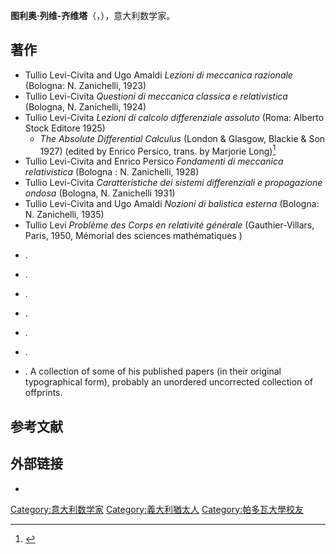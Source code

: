 {{Expand|time=2015-04-16}}
{{Infobox scientist
|name              = 图利奥·列维-齐维塔
|image             = Levi-civita.jpg
|image_size        =
|caption           = Tullio Levi-Civita
|birth_date        = {{Birth date|1873|3|29|df=yes}}
|birth_place       = {{flag|Kingdom of Italy}}[[帕多瓦|帕多瓦]]
|death_date        = {{Death date and age|1941|12|29|1873|3|29|df=yes}}
|death_place       = {{flag|Kingdom of Italy}}[[罗马|罗马]]
|field             = [[数学|数学]]
|work_institutions = [[罗马大学|罗马大学]]
|alma_mater        = [[帕多瓦大學|帕多瓦大學]]
|doctoral_advisor  = [[格雷戈里奥·里奇-库尔巴斯托罗|格雷戈里奥·里奇-库尔巴斯托罗]]
|doctoral_students = {{le|阿爾伯特·約瑟夫·麥康諾|Albert Joseph McConnell}}<br>{{le|奧克塔夫·奧尼采斯庫|Octav Onicescu}}<br>{{le|阿蒂里奧·帕拉蒂尼|Attilio Palatini}}<br>{{le|安東尼奧·西格諾里尼|Antonio Signorini}}<br>{{le|利貝拉·特維薩尼|Libera Trevisani Levi-Civita}}<br>喬瓦尼·蘭佩里洛<br>[[格奧爾基·弗倫斯努|格奧爾基·弗倫斯努]]
|known_for         = [[張量微積分|張量微積分]]<br>[[列維-奇維塔符號|列維-奇維塔符號]]<br>[[列维-奇维塔联络|列维-奇维塔联络]]<br>{{le|列维-奇维塔體|Levi-Civita field}}
|prizes            = 
}}
'''图利奥·列维-齐维塔'''（{{lang-it|'''Tullio Levi-Civita'''}}，{{bd|1873年|3月29日|1941年|12月29日}}），意大利数学家。

==著作==
* Tullio Levi-Civita and Ugo Amaldi ''Lezioni di meccanica razionale'' (Bologna: N. Zanichelli, 1923)
* Tullio Levi-Civita ''Questioni di meccanica classica e relativistica'' (Bologna, N. Zanichelli, 1924)
* Tullio Levi-Civita ''Lezioni di calcolo differenziale assoluto'' (Roma: Alberto Stock Editore 1925)
** ''The Absolute Differential Calculus'' (London & Glasgow, Blackie & Son 1927) (edited by Enrico Persico, trans. by Marjorie Long)<ref>{{cite journal|author=Rainich, G. Y.|authorlink=George Yuri Rainich|title=Levi-Civita on Tensor Calculus|journal=Bull. Amer. Math. Soc.|year=1928|volume=34|pages=775–777|url=http://www.ams.org/journals/bull/1928-34-06/S0002-9904-1928-04644-X/S0002-9904-1928-04644-X.pdf|doi=10.1090/s0002-9904-1928-04644-x|access-date=2019-01-02|archive-date=2019-04-26|archive-url=https://web.archive.org/web/20190426123119/http://www.ams.org/journals/bull/1928-34-06/S0002-9904-1928-04644-X/S0002-9904-1928-04644-X.pdf|dead-url=no}}</ref>
* Tullio Levi-Civita and Enrico Persico ''Fondamenti di meccanica relativistica'' (Bologna : N. Zanichelli, 1928)
* Tullio Levi-Civita ''Caratteristiche dei sistemi differenziali e propagazione ondosa'' (Bologna, N. Zanichelli 1931)
* Tullio Levi-Civita and Ugo Amaldi ''Nozioni di balistica esterna'' (Bologna: N. Zanichelli, 1935)
* Tullio Levi ''Problème des {{math|N}} Corps en relativité générale'' (Gauthier-Villars, Paris, 1950, Mémorial des sciences mathématiques {{ISSN|0025-9187}})
* {{Citation
|last = Levi-Civita
|first = Tullio
|author-link = 
|title = Opere Matematiche. Memorie e Note
|trans-title = Collected mathematical works. Memoirs and notes
|place = Roma
|volume = Volume primo (1893−1900)
|publisher = [[Zanichelli_Editore|Zanichelli Editore]]
|year = 1954
|pages = XXX, 564
|language = Fr, It
|url = http://mathematica.sns.it/media/volumi/433/LeviCivita_1_.pdf
|others = Pubblicate a cura dell'[[Accademia_Nazionale_dei_Lincei|Accademia Nazionale dei Lincei]]
|mr = 
|zbl = 
|isbn = 
|accessdate = 2019-01-02
|archive-date = 2016-03-04
|archive-url = https://web.archive.org/web/20160304185940/http://mathematica.sns.it/media/volumi/433/LeviCivita_1_.pdf
|dead-url = no
}}. 
* {{Citation
|last = Levi-Civita
|first = Tullio
|author-link = 
|title = Opere Matematiche. Memorie e Note
|trans-title = Collected mathematical works. Memoirs and notes
|place = Roma
|volume = Volume secondo (1901−1907)
|publisher = Zanichelli Editore
|year = 1956
|pages = VI, 636
|language = Fr, It
|url = http://mathematica.sns.it/media/volumi/433/LeviCivita_2.pdf
|others = Pubblicate a cura dell'[[Accademia_Nazionale_dei_Lincei|Accademia Nazionale dei Lincei]]
|mr = 
|zbl = 
|isbn = 
|accessdate = 2019-01-02
|archive-date = 2014-01-02
|archive-url = https://web.archive.org/web/20140102200629/http://mathematica.sns.it/media/volumi/433/LeviCivita_2.pdf
|dead-url = no
}}. 
* {{Citation
|last = Levi-Civita
|first = Tullio
|author-link = 
|title = Opere Matematiche. Memorie e Note
|trans-title = Collected mathematical works. Memoirs and notes
|place = Roma
|volume = Volume terzo (1908−1916)
|publisher = Zanichelli Editore
|year = 1957
|pages = VI, 600
|language = Fr, It
|url = http://mathematica.sns.it/media/volumi/433/LeviCivita_3.pdf
|others = Pubblicate a cura dell'[[Accademia_Nazionale_dei_Lincei|Accademia Nazionale dei Lincei]]
|mr = 
|zbl = 
|isbn = 
|accessdate = 2019-01-02
|archive-date = 2014-01-02
|archive-url = https://web.archive.org/web/20140102200915/http://mathematica.sns.it/media/volumi/433/LeviCivita_3.pdf
|dead-url = no
}}. 
* {{Citation
|last = Levi-Civita
|first = Tullio
|author-link = 
|title = Opere Matematiche. Memorie e Note
|trans-title = Collected mathematical works. Memoirs and notes
|place = Roma
|volume = Volume quarto (1917−1928)
|publisher = Zanichelli Editore
|year = 1960
|pages = VI, 608
|language = Fr, It
|url = http://mathematica.sns.it/media/volumi/433/LeviCivita_4.pdf
|others = Pubblicate a cura dell'[[Accademia_Nazionale_dei_Lincei|Accademia Nazionale dei Lincei]]
|mr = 
|zbl = 
|isbn = 
|accessdate = 2019-01-02
|archive-date = 2016-03-04
|archive-url = https://web.archive.org/web/20160304083423/http://mathematica.sns.it/media/volumi/433/LeviCivita_4.pdf
|dead-url = no
}}. 
* {{Citation
|last = Levi-Civita
|first = Tullio
|author-link = 
|title = Opere Matematiche. Memorie e Note
|trans-title = Collected mathematical works. Memoirs and notes
|place = Roma
|volume = Volume quinto (1929−1937)
|publisher = Zanichelli Editore
|year = 1970
|pages = VI, 670
|language = Fr, It
|url = http://www.catalogo.zanichelli.it/Pages/Opera?siteLang=IT&id_opera=0000000000070
|others = Pubblicate a cura dell'[[Accademia_Nazionale_dei_Lincei|Accademia Nazionale dei Lincei]]
|mr = 
|zbl = 
|isbn = 
|accessdate = 2019-01-02
|archive-date = 2017-01-16
|archive-url = https://web.archive.org/web/20170116162621/http://www.catalogo.zanichelli.it/Pages/Opera?siteLang=IT&id_opera=0000000000070
|dead-url = no
}}.
* {{Citation
|last = Levi-Civita
|first = Tullio
|author-link = 
|title = Opere Matematiche. Memorie e Note
|trans-title = Collected mathematical works. Memoirs and notes
|place = Roma
|volume = Volume sesto (1938−1941)
|publisher = Zanichelli Editore
|year = 1970
|pages = VI, 502
|language = Fr, It
|url = http://www.catalogo.zanichelli.it/Pages/Opera?siteLang=IT&id_opera=0000000000224
|others = Pubblicate a cura dell'[[Accademia_Nazionale_dei_Lincei|Accademia Nazionale dei Lincei]]
|mr = 
|zbl = 
|isbn = 
|accessdate = 2019-01-02
|archive-date = 2017-01-16
|archive-url = https://web.archive.org/web/20170116162817/http://www.catalogo.zanichelli.it/Pages/Opera?siteLang=IT&id_opera=0000000000224
|dead-url = no
}}.
* {{Citation
|last = Levi-Civita
|first = Tullio
|author-link = 
|title = Pamphlets, mathematics
|place =
|publisher = [[University_of_Michigan|University of Michigan]]
|year=2007
|orig-year=1895
|pages =
|url = https://books.google.com/books/about/Pamphlets_mathematics.html?id=UPhMAAAAMAAJ&redir_esc=y
|accessdate =14 January 2017}}. A collection of some of his published papers (in their original typographical form), probably an unordered uncorrected collection of offprints.

== 参考文献 ==
{{reflist}}

== 外部链接 ==
*{{MathGenealogy |id=59054}}

{{西尔维斯特奖章获得者}}
{{Authority control}}
{{数学家小作品}}
{{DEFAULTSORT:Levi-Civita, Tullio}}
[[Category:意大利数学家|Category:意大利数学家]]
[[Category:義大利猶太人|Category:義大利猶太人]]
[[Category:帕多瓦大學校友|Category:帕多瓦大學校友]]